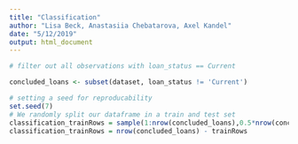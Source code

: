 ```yaml
---
title: "Classification"
author: "Lisa Beck, Anastasiia Chebatarova, Axel Kandel"
date: "5/12/2019"
output: html_document
---
```


```r
# filter out all observations with loan_status == Current

concluded_loans <- subset(dataset, loan_status != 'Current')

```

```r
# setting a seed for reproducability
set.seed(7)
# We randomly split our dataframe in a train and test set
classification_trainRows = sample(1:nrow(concluded_loans),0.5*nrow(concluded_loans))
classification_trainRows = nrow(concluded_loans) - trainRows

```
